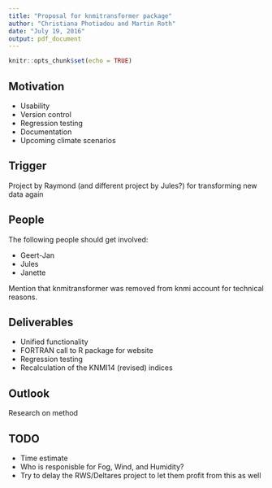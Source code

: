 ```yaml
---
title: "Proposal for knmitransformer package"
author: "Christiana Photiadou and Martin Roth"
date: "July 19, 2016"
output: pdf_document
---
```


```r
knitr::opts_chunk$set(echo = TRUE)
```

## Motivation

- Usability
- Version control
- Regression testing
- Documentation
- Upcoming climate scenarios

## Trigger
Project by Raymond (and different project by Jules?) for transforming new data again 

## People
The following people should get involved:

- Geert-Jan
- Jules
- Janette

Mention that knmitransformer was removed from knmi account for technical reasons.

## Deliverables

- Unified functionality
- FORTRAN call to R package for website
- Regression testing
- Recalculation of the KNMI14 (revised) indices

## Outlook
Research on method

## TODO

- Time estimate
- Who is responisble for Fog, Wind, and Humidity?
- Try to delay the RWS/Deltares project to let them profit from this as well
